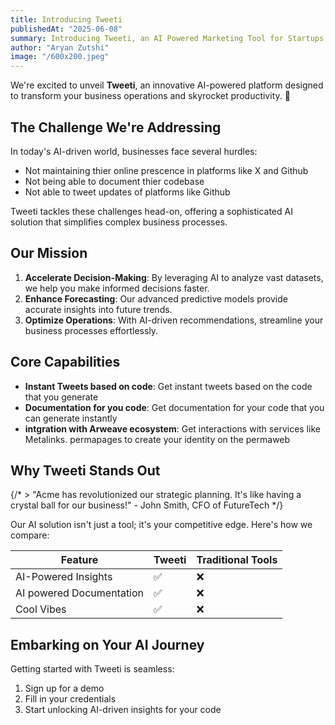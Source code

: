 ```yaml
---
title: Introducing Tweeti
publishedAt: "2025-06-08"
summary: Introducing Tweeti, an AI Powered Marketing Tool for Startups.
author: "Aryan Zutshi"
image: "/600x200.jpeg"
---
```


We're excited to unveil **Tweeti**, an innovative AI-powered platform designed to transform your business operations and skyrocket productivity. 🚀

## The Challenge We're Addressing

In today's AI-driven world, businesses face several hurdles:

- Not maintaining thier online prescence in platforms like X and Github
- Not being able to document thier codebase
- Not able to tweet updates of platforms like Github

Tweeti tackles these challenges head-on, offering a sophisticated AI solution that simplifies complex business processes.

## Our Mission

1. **Accelerate Decision-Making**: By leveraging AI to analyze vast datasets, we help you make informed decisions faster.
2. **Enhance Forecasting**: Our advanced predictive models provide accurate insights into future trends.
3. **Optimize Operations**: With AI-driven recommendations, streamline your business processes effortlessly.

## Core Capabilities

- **Instant Tweets based on code**: Get instant tweets based on the code that you generate
- **Documentation for you code**: Get documentation for your code that you can generate instantly
- **intgration with Arweave ecosystem**: Get interactions with services like Metalinks. permapages to create your identity on the permaweb

## Why Tweeti Stands Out

{/* > "Acme has revolutionized our strategic planning. It's like having a crystal ball for our business!" - John Smith, CFO of FutureTech */}

Our AI solution isn't just a tool; it's your competitive edge. Here's how we compare:

| Feature                  | Tweeti | Traditional Tools |
| ------------------------ | ------- | -------------------- |
| AI-Powered Insights      | ✅      | ❌                   |
| AI powered Documentation | ✅      | ❌                   |
| Cool Vibes               | ✅      | ❌                   |

## Embarking on Your AI Journey

Getting started with Tweeti is seamless:

1. Sign up for a demo
2. Fill in your credentials
3. Start unlocking AI-driven insights for your code 
